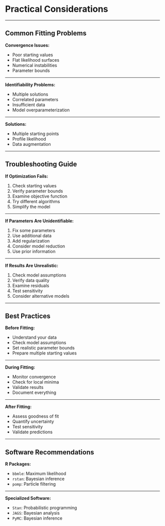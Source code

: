# Practical Considerations

------------------------------------------------------------------------

## Common Fitting Problems

**Convergence Issues:**

-   Poor starting values
-   Flat likelihood surfaces
-   Numerical instabilities
-   Parameter bounds

------------------------------------------------------------------------

**Identifiability Problems:**

-   Multiple solutions
-   Correlated parameters
-   Insufficient data
-   Model overparameterization

------------------------------------------------------------------------

**Solutions:**

-   Multiple starting points
-   Profile likelihood
-   Data augmentation

------------------------------------------------------------------------

## Troubleshooting Guide

**If Optimization Fails:**

1.  Check starting values
2.  Verify parameter bounds
3.  Examine objective function
4.  Try different algorithms
5.  Simplify the model

------------------------------------------------------------------------

**If Parameters Are Unidentifiable:**

1.  Fix some parameters
2.  Use additional data
3.  Add regularization
4.  Consider model reduction
5.  Use prior information

------------------------------------------------------------------------

**If Results Are Unrealistic:**

1.  Check model assumptions
2.  Verify data quality
3.  Examine residuals
4.  Test sensitivity
5.  Consider alternative models

------------------------------------------------------------------------

## Best Practices

**Before Fitting:**

-   Understand your data
-   Check model assumptions
-   Set realistic parameter bounds
-   Prepare multiple starting values

------------------------------------------------------------------------

**During Fitting:**

-   Monitor convergence
-   Check for local minima
-   Validate results
-   Document everything

------------------------------------------------------------------------

**After Fitting:**

-   Assess goodness of fit
-   Quantify uncertainty
-   Test sensitivity
-   Validate predictions

------------------------------------------------------------------------

## Software Recommendations

**R Packages:**

-   `bbmle`: Maximum likelihood
-   `rstan`: Bayesian inference
-   `pomp`: Particle filtering

------------------------------------------------------------------------

**Specialized Software:**

-   `Stan`: Probabilistic programming
-   `JAGS`: Bayesian analysis
-   `PyMC`: Bayesian inference

